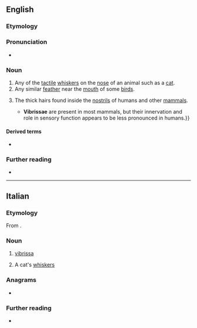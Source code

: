 ==English==

===Etymology===
{{bor|en|la|vībrissae}}

===Pronunciation===
* {{IPA|en|/vɪˈbɹɪsə/}}
{{rfap|en}}

===Noun===
{{en-noun|vibrissae}}

# Any of the [[tactile]] [[whisker]]s on the [[nose]] of an animal such as a [[cat]].
# Any similar [[feather]] near the [[mouth]] of some [[bird]]s.
# {{lb|en|anatomy|in plural}} The thick hairs found inside the [[nostril]]s of humans and other [[mammal]]s.
#* {{quote-book|en|editors=David W. Kennedy; Peter H. Hwang|title=Rhinology: Diseases of the Nose, Sinuses, and Skull Base|year=2012|publisher=Thieme|url=https://books.google.com/books?id=67olqlTwSAoC&lpg=PT57&dq=vibrissae%20nostril&pg=PT57#v=onepage&q&f=false|isbn=978-1-60406-705-7|passage=The '''vibrissae''' are coarse hairs whose follicles are located just within the nasal meatus. {{...}} '''Vibrissae''' are present in most mammals, but their innervation and role in sensory function appears to be less pronounced in humans.}}

====Derived terms====
* {{l|en|vibrissal}}

===Further reading===
* {{pedia|whiskers}}

----

==Italian==

===Etymology===
From {{der|it|la|vībrissae}}.

===Noun===
{{it-noun|f}}

# [[#English|vibrissa]]
# {{lb|it|in the plural}} A cat's [[whiskers]]

===Anagrams===
* {{l|it|vibrassi}}

===Further reading===
* {{R:it:Treccani}}